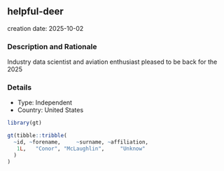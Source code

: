 
## helpful-deer
creation date: 2025-10-02


### Description and Rationale

Industry data scientist and aviation enthusiast pleased to be back for the 2025

### Details

* Type: Independent
* Country: United States

```r
library(gt)

gt(tibble::tribble(
  ~id, ~forename,     ~surname, ~affiliation,
   1L,   "Conor", "McLaughlin",     "Unknow"
  )
)
```
